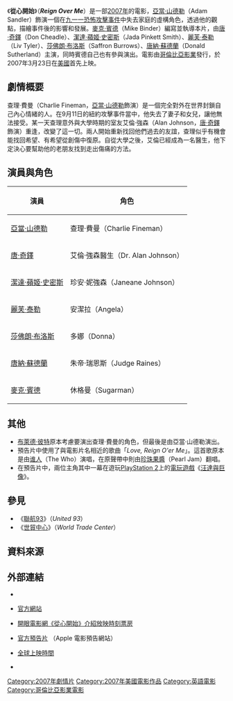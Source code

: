 {{noteTA
|G1=Show
|G2=Movie
|1=zh-hans:唐·錢德爾;zh-hk:當·積度;zh-tw:唐·奇鐸;
|2=zh-hans:谁人; zh-hant:何許人合唱團;
}}
{{Infobox_Film
| name = 從心開始
| original_name = Reign Over Me
| image = 
| caption = 電影海報
| amg_id = 1:359951
| imdb_id = 0490204
| producer = [[傑克·賓德|傑克·賓德]]<br />[[麥可·羅騰柏格|麥可·羅騰柏格]]|
| director = [[麥克·賓德|麥克·賓德]] |
| writer = [[麥克·賓德|麥克·賓德]] |
| starring = [[亞當·山德勒|亞當·山德勒]]<br />[[唐·奇鐸|唐·奇鐸]]<br />[[潔達·蘋姬·史密斯|潔達·蘋姬·史密斯]]<br />[[麗芙·泰勒|麗芙·泰勒]]<br />[[莎佛朗·布洛斯|莎佛朗·布洛斯]]<br />[[唐納·蘇德蘭|唐納·蘇德蘭]]<br />[[麥克·賓德|麥克·賓德]] |
| music = Dave Jordan |
| cinematography = Russ Alsobrook |
| editing = Steve Edwards<br />Jeremy Roush |
| distributor = [[哥倫比亞影業|哥倫比亞影業]]| 
| released = {{flagicon|USA}} 2007年3月23日<br />{{flagicon|UK}} 2007年4月20日<br />{{flagicon|Malaysia}} 2007年5月17日<br />{{flagicon|Hong Kong}} 2007年5月31日<br />{{flagicon|Singapore}} 2007年6月7日<br />{{flagicon|Taiwan}} 2007年8月25日 ||-
| country = {{USA}} |
| runtime = |
| language = [[英文|英文]]|
| budget = 2000萬美元<ref>[http://www.imdb.com/title/tt0490204/business IMDb 估計值]</ref>|
| gross  = 2222萬美元<ref>http://www.boxofficemojo.com/movies/?id=reignoverme.htm</ref>
}} 

《'''從心開始'''》（'''''Reign Over Me'''''）是一部[[2007年電影|2007年]]的電影，[[亞當·山德勒|亞當·山德勒]]（Adam Sandler）飾演一個在[[九一一恐怖攻擊事件|九一一恐怖攻擊事件]]中失去家庭的虛構角色，透過他的觀點，描繪事件後的影響和發展。[[麥克·賓德|麥克·賓德]]（Mike Binder）編寫並執導本片，由[[唐·奇鐸|唐·奇鐸]]（Don Cheadle）、[[潔達·蘋姬·史密斯|潔達·蘋姬·史密斯]]（Jada Pinkett Smith）、[[麗芙·泰勒|麗芙·泰勒]]（Liv Tyler）、[[莎佛朗·布洛斯|莎佛朗·布洛斯]]（Saffron Burrows）、[[唐納·蘇德蘭|唐納·蘇德蘭]]（Donald Sutherland）主演，同時賓德自己也有參與演出。電影由[[哥倫比亞影業|哥倫比亞影業]]發行，於2007年3月23日在[[美國|美國]]首先上映。

== 劇情概要 ==

查理·費曼（Charlie Fineman，[[亞當·山德勒|亞當·山德勒]]飾演）是一個完全對外在世界封鎖自己內心情緒的人。在9月11日的紐約攻擊事件當中，他失去了妻子和女兒，讓他無法接受。某一天查理意外與大學時期的室友艾倫·強森（Alan Johnson，[[唐·奇鐸|唐·奇鐸]]飾演）重逢，改變了這一切。兩人開始重新找回他們過去的友誼，查理似乎有機會能找回希望、有希望從創傷中復原。自從大學之後，艾倫已經成為一名醫生，他下定決心要幫助他的老朋友找到走出傷痛的方法。

== 演員與角色 ==
{| class="wikitable"
|- bgcolor="#efefef"
! 演員 !! 角色
|-
| [[亞當·山德勒|亞當·山德勒]] || 查理·費曼（Charlie Fineman）
|-
| [[唐·奇鐸|唐·奇鐸]] || 艾倫·強森醫生（Dr. Alan Johnson）
|-
| [[潔達·蘋姬·史密斯|潔達·蘋姬·史密斯]] || 珍安·妮強森（Janeane Johnson）
|-
| [[麗芙·泰勒|麗芙·泰勒]] || 安潔拉（Angela）
|-
| [[莎佛朗·布洛斯|莎佛朗·布洛斯]] || 多娜（Donna）
|-
| [[唐納·蘇德蘭|唐納·蘇德蘭]] || 朱帝·瑞恩斯（Judge Raines）
|-
| [[麥克·賓德|麥克·賓德]] || 休格曼（Sugarman）
|}

== 其他 ==
* [[布萊德·彼特|布萊德·彼特]]原本考慮要演出查理·費曼的角色，但最後是由亞當·山德勒演出。
* 預告片中使用了與電影片名相近的歌曲「''Love, Reign O'er Me''」。這首歌原本是由[[谁人|谁人]]（The Who）演唱，在原聲帶中則由[[珍珠果醬|珍珠果醬]]（Pearl Jam）翻唱。
* 在預告片中，兩位主角其中一幕在遊玩[[PlayStation_2|PlayStation 2]]上的[[電玩遊戲|電玩遊戲]]《[[汪達與巨像|汪達與巨像]]》。

== 參見 ==
* 《[[聯航93|聯航93]]》（''United 93''）
* 《[[世贸中心_(电影)|世貿中心]]》（''World Trade Center''）

== 資料來源 ==
<div class="references-small">
<references />
</div>

== 外部連結 ==
* {{mojo title|reignoverme}}
* {{En}}[https://web.archive.org/web/20160307164254/http://sony.com/ReignOverMe 官方網站]
* [http://app.atmovies.com.tw/movie/movie.cfm?action=filmdata&film_id=fren40490204 開眼電影網《從心開始》介紹放映時刻票房]
* {{En}}[http://www.apple.com/trailers/sony_pictures/reignoverme/ 官方預告片] {{Wayback|url=http://www.apple.com/trailers/sony_pictures/reignoverme/ |date=20100112151311 }}（Apple 電影預告網站）
* {{En}}[https://web.archive.org/web/20070225154346/http://www.sonypictures.com/movies/reignoverme/international/ 全球上映時間]
* {{En}}{{imdb title|id=0490204|title=從心開始}}

{{DEFAULTSORT:Reign Over Me}}

[[Category:2007年劇情片|Category:2007年劇情片]]
[[Category:2007年美國電影作品|Category:2007年美國電影作品]]
[[Category:英語電影|Category:英語電影]]
[[Category:哥倫比亞影業電影|Category:哥倫比亞影業電影]]